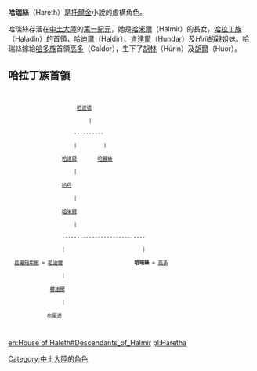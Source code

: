 {{Unreferenced|time=2019-03-30T12:11:43+00:00}}
'''哈瑞絲'''（Hareth）是[[托爾金|托爾金]]小說的虛構角色。

哈瑞絲存活在[[中土大陸|中土大陸]]的[[第一紀元|第一紀元]]，她是[[哈米爾|哈米爾]]（Halmir）的長女，[[哈拉丁族|哈拉丁族]]（Haladin）的首領，[[哈迪爾|哈迪爾]]（Haldir）、[[肯達爾|肯達爾]]（Hundar）及''Hiril''的親姐妹。哈瑞絲嫁給[[哈多族|哈多族]]首領[[高多|高多]]（Galdor），生下了[[胡林|胡林]]（Húrin）及[[胡爾|胡爾]]（Huor）。

== 哈拉丁族首領 ==

<code>
                        [[哈達德|哈達德]]
                            |
                       ----------
                       |         |
                   [[哈達爾|哈達爾]]       [[哈麗絲|哈麗絲]]
                       |
                   [[哈丹|哈丹]]
                       |                     
                   [[哈米爾|哈米爾]]
                       |
                   ----------------------------
                   |                          |
   [[葛羅瑞希爾|葛羅瑞希爾]] = [[哈迪爾|哈迪爾]]                        '''哈瑞絲''' = [[高多|高多]]
                   |
               [[韓迪爾|韓迪爾]]
                   |
              [[布蘭達|布蘭達]]    
</code>

[[Category:中土大陸的角色|Category:中土大陸的角色]]

[[en:House_of_Haleth#Descendants_of_Halmir|en:House of Haleth#Descendants_of_Halmir]]
[[pl:Haretha|pl:Haretha]]